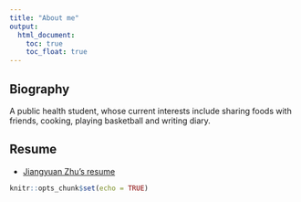 ```yaml
---
title: "About me"
output: 
  html_document:
    toc: true
    toc_float: true
---
```


## Biography
A public health student, whose current interests include sharing foods with friends, cooking, playing basketball and writing diary.  

## Resume 
* [Jiangyuan Zhu's resume](jiangyuan.html)









```r
knitr::opts_chunk$set(echo = TRUE)
```


